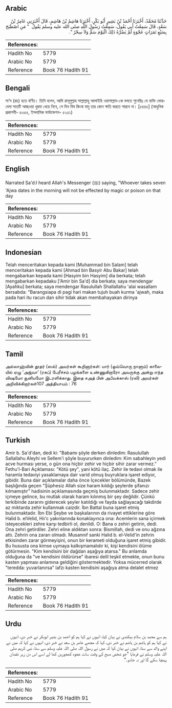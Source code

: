 ## Arabic


<div dir="rtl" lang="ar" style={{fontSize:'larger',backgroundColor:'#f8f9fa',padding:20}}>
حَدَّثَنَا مُحَمَّدٌ، أَخْبَرَنَا أَحْمَدُ بْنُ بَشِيرٍ أَبُو بَكْرٍ، أَخْبَرَنَا هَاشِمُ بْنُ هَاشِمٍ، قَالَ أَخْبَرَنِي عَامِرُ بْنُ سَعْدٍ، قَالَ سَمِعْتُ أَبِي يَقُولُ، سَمِعْتُ رَسُولَ اللَّهِ صلى الله عليه وسلم يَقُولُ ‏ "‏ مَنِ اصْطَبَحَ بِسَبْعِ تَمَرَاتٍ عَجْوَةٍ لَمْ يَضُرَّهُ ذَلِكَ الْيَوْمَ سَمٌّ وَلاَ سِحْرٌ ‏"‏‏.‏
</div>
<div style={{backgroundColor:'#f8f9fa',padding:20, marginBottom: 10}}><table> <thead> <tr> <th>References:</th> <th></th> </tr> </thead> <tbody><tr><td>Hadith No</td><td>5779</td></tr><tr><td>Arabic No</td><td>5779</td></tr><tr><td>Reference</td><td>Book 76 Hadith 91</td></tr></tbody></table></div>

## Bengali


<div dir="ltr" lang="bn" style={{fontSize:'larger',backgroundColor:'#f8f9fa',padding:20}}>
সা‘দ (রাঃ) হতে বর্ণিত। তিনি বলেন, আমি রাসূলুল্লাহ সাল্লাল্লাহু আলাইহি ওয়াসাল্লাম-কে বলতে শুনেছিঃ যে ব্যক্তি ভোরবেলা সাতটি আজ্ওয়া খুরমা খেয়ে নিবে, সে দিন বিষ কিংবা যাদু তার কোন ক্ষতি করতে পারবে না। [৫৪৪৫] (আধুনিক প্রকাশনী- ৫৩৫৫, ইসলামিক ফাউন্ডেশন- ৫২৫১)
</div>
<div style={{backgroundColor:'#f8f9fa',padding:20, marginBottom: 10}}><table> <thead> <tr> <th>References:</th> <th></th> </tr> </thead> <tbody><tr><td>Hadith No</td><td>5779</td></tr><tr><td>Arabic No</td><td>5779</td></tr><tr><td>Reference</td><td>Book 76 Hadith 91</td></tr></tbody></table></div>

## English


<div dir="ltr" lang="en" style={{fontSize:'larger',backgroundColor:'#f8f9fa',padding:20}}>
Narrated Sa'd:I heard Allah's Messenger (ﷺ) saying, "Whoever takes seven 'Ajwa dates in the morning will not be effected by magic or poison on that day
</div>
<div style={{backgroundColor:'#f8f9fa',padding:20, marginBottom: 10}}><table> <thead> <tr> <th>References:</th> <th></th> </tr> </thead> <tbody><tr><td>Hadith No</td><td>5779</td></tr><tr><td>Arabic No</td><td>5779</td></tr><tr><td>Reference</td><td>Book 76 Hadith 91</td></tr></tbody></table></div>

## Indonesian


<div dir="ltr" lang="id" style={{fontSize:'larger',backgroundColor:'#f8f9fa',padding:20}}>
Telah menceritakan kepada kami [Muhammad bin Salam] telah menceritakan kepada kami [Ahmad bin Basyir Abu Bakar] telah mengabarkan kepada kami [Hasyim bin Hasyim] dia berkata; telah mengabarkan kepadaku ['Amir bin Sa'd] dia berkata; saya mendengar [Ayahku] berkata; saya mendengar Rasulullah Shallallahu 'alai wasallam bersabda: "Barangsiapa di pagi hari makan tujuh buah kurma 'ajwah, maka pada hari itu racun dan sihir tidak akan membahayakan dirinya
</div>
<div style={{backgroundColor:'#f8f9fa',padding:20, marginBottom: 10}}><table> <thead> <tr> <th>References:</th> <th></th> </tr> </thead> <tbody><tr><td>Hadith No</td><td>5779</td></tr><tr><td>Arabic No</td><td>5779</td></tr><tr><td>Reference</td><td>Book 76 Hadith 91</td></tr></tbody></table></div>

## Tamil


<div dir="ltr" lang="ta" style={{fontSize:'larger',backgroundColor:'#f8f9fa',padding:20}}>
அல்லாஹ்வின் தூதர் (ஸல்) அவர்கள் கூறினார்கள்: யார் (ஒவ்வொரு நாளும்) காலையில் ஏழு ‘அஜ்வா’ (ரகப்) பேரீச்சம் பழங்களை உண்ணுகிறாரோ அவருக்கு அன்று எந்த விஷமோ சூனியமோ இடரளிக்காது. இதை சஅத் பின் அபீவக்காஸ் (ரலி) அவர்கள் அறிவிக்கிறார்கள்107 அத்தியாயம் : 76
</div>
<div style={{backgroundColor:'#f8f9fa',padding:20, marginBottom: 10}}><table> <thead> <tr> <th>References:</th> <th></th> </tr> </thead> <tbody><tr><td>Hadith No</td><td>5779</td></tr><tr><td>Arabic No</td><td>5779</td></tr><tr><td>Reference</td><td>Book 76 Hadith 91</td></tr></tbody></table></div>

## Turkish


<div dir="ltr" lang="tr" style={{fontSize:'larger',backgroundColor:'#f8f9fa',padding:20}}>
Amir b. Sa'd'dan, dedi ki: "Babamı şöyle derken dinledim: RasululIah Sallallahu Aleyhi ve Sellem'i şöyle buyururken dinledim: Kim sabahleyin yedi acve hurması yerse, o gün ona hiçbir zehir ve hiçbir sihir zarar vermez." Fethu'l-Bari Açıklaması: "Kötü şey", yani kötü ilaç. Zehir ile tedavi olmak ile haramla tedaviyi yasaklamaya dair varid olmuş buyruklara işaret ediyor, gibidir. Buna dair açıklamalar daha önce İçecekler bölümünde, Bazek başlığında geçen "Şüphesiz Allah size haram kıldığı şeylerde şifanızı kılmamıştır" hadisinin açıklamasında geçmiş bulunmaktadır. Sadece zehir içmeye gelince, bu mutlak olarak haram kılınmış bir şey değildir. Çünkü terkibinde zararını giderecek şeyler katıldığı ve fayda sağlayacağı takdirde az miktarda zehir kullanmak caizdir. İbn Battal buna işaret etmiş bulunmaktadır. İbn Ebi Şeybe ve başkalarının da rivayet ettiklerine göre Halid b. elVelid, Hiı'c yakınlarında konaklayınca ona: Acemlerin sana içirmek isteyecekleri zehre karşı tedbirli ol, denildi. O: Bana o zehiri getirin, dedi. Ona zehri getirdiler. Zehri eline aldıktan sonra: BismilIah, dedi ve onu ağzına attı. Zehrin ona zararı olmadı. Musannıf sanki Halid b. el-Velid'in zehrin etkisinden zarar görmeyişini, onun bir kerameti olduğuna işaret etmiş gibidir. Bu hususta ona kimse uymaya kalkışmamalıdır ki, kişi kendisini ölüme götürmesin. "Kim kendisini bir dağdan aşağıya atarsa." Bu anlamda olduğuna da "ve kendisini öldürürse" ibaresi delil teşkil etmekte, onun bunu kasten yapması anlamına geldiğini göstermektedir. Yoksa mücerred olarak "teredda: yuvarlanırsa" lafzı kasten kendisini aşağıya atma delalet etmez
</div>
<div style={{backgroundColor:'#f8f9fa',padding:20, marginBottom: 10}}><table> <thead> <tr> <th>References:</th> <th></th> </tr> </thead> <tbody><tr><td>Hadith No</td><td>5779</td></tr><tr><td>Arabic No</td><td>5779</td></tr><tr><td>Reference</td><td>Book 76 Hadith 91</td></tr></tbody></table></div>

## Urdu


<div dir="rtl" lang="ur" style={{fontSize:'larger',backgroundColor:'#f8f9fa',padding:20}}>
ہم سے محمد بن سلام بیکندی نے بیان کیا، انہوں نے کہا ہم کو احمد بن بشیر ابوبکر نے خبر دی، انہوں نے کہا ہم کو ہاشم بن ہاشم نے خبر دی، کہا کہ مجھے عامر بن سعد نے خبر دی، انہوں نے کہا کہ میں نے اپنے والد سے سنا، انہوں نے بیان کیا کہ میں نے رسول اللہ صلی اللہ علیہ وسلم سے سنا، نبی کریم صلی اللہ علیہ وسلم نے فرمایا ”جو شخص صبح کے وقت سات عجوہ کھجوریں کھا لے اسے اس دن زہر نقصان پہنچا سکے گا اور نہ جادو۔“
</div>
<div style={{backgroundColor:'#f8f9fa',padding:20, marginBottom: 10}}><table> <thead> <tr> <th>References:</th> <th></th> </tr> </thead> <tbody><tr><td>Hadith No</td><td>5779</td></tr><tr><td>Arabic No</td><td>5779</td></tr><tr><td>Reference</td><td>Book 76 Hadith 91</td></tr></tbody></table></div>